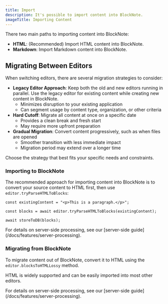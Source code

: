 ```yaml
---
title: Import
description: It's possible to import content into BlockNote.
imageTitle: Importing Content
---
```


There two main paths to importing content into BlockNote:

- **HTML**: (Recommended) Import HTML content into BlockNote.
- **Markdown**: Import Markdown content into BlockNote.

## Migrating Between Editors

When switching editors, there are several migration strategies to consider:

- **Legacy Editor Approach**: Keep both the old and new editors running in parallel. Use the legacy editor for existing content while creating new content in BlockNote.
  - Minimizes disruption to your existing application
  - Can segment usage by content type, organization, or other criteria
- **Hard Cutoff**: Migrate all content at once on a specific date
  - Provides a clean break and fresh start
  - May require more upfront preparation
- **Gradual Migration**: Convert content progressively, such as when files are opened
  - Smoother transition with less immediate impact
  - Migration period may extend over a longer time

Choose the strategy that best fits your specific needs and constraints.

### Importing to BlockNote

The recommended approach for importing content into BlockNote is to convert your source content to HTML first, then use `editor.tryParseHTMLToBlocks`:

```tsx
const existingContent = "<p>This is a paragraph.</p>";

const blocks = await editor.tryParseHTMLToBlocks(existingContent);

await storeToDB(blocks);
```

<Callout type="info">
  For details on server-side processing, see our [server-side
  guide](/docs/features/server-processing).
</Callout>

### Migrating from BlockNote

To migrate content out of BlockNote, convert it to HTML using the `editor.blocksToHTMLLossy` method.

HTML is widely supported and can be easily imported into most other editors.

<Callout type="info">
  For details on server-side processing, see our [server-side
  guide](/docs/features/server-processing).
</Callout>
